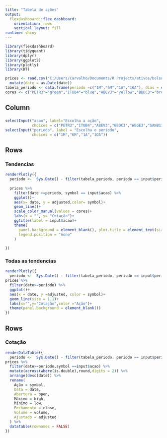 ```yaml
---
title: "Tabela de ações"
output: 
  flexdashboard::flex_dashboard:
    orientation: rows
    vertical_layout: fill
runtime: shiny
---
```


```r
library(flexdashboard)
library(tidyquant)
library(dplyr)
library(ggplot2)
library(plotly)
library(DT)

prices <- read.csv("C:/Users/Carvalho/Documents/R Projects/ativos/bolsadeacoes/prices.csv") %>% 
  mutate(date = as.Date(date))
tabela_periodo <- data.frame(periodo =c("1M","6M","1A","10A"), dias = c(30,180,365,3600))
cores <- c("PETR3"="green","ITUB4"="blue","ABEV3"="yellow","BBDC3"="brown","WEGE3"="red","SANB11"="orange","RDOR3"="pink","BBAS3"="purple")
```

Column {.sidebar}
---------------------
###
```r
selectInput("acao", label="Escolha a ação",
            choices = c("PETR3","ITUB4","ABEV3","BBDC3","WEGE3","SANB11","RDOR3","BBAS3"))
selectInput("periodo", label = "Escolha o periodo",
            choices = c("1M","6M","1A","1OA"))
```
Rows {data-width=650}
-----------------------------------------------------------------------

### Tendencias

```r
renderPlotly({
  periodo <-  Sys.Date() - filter(tabela_periodo, periodo == input$periodo)$dias
  
  prices %>% 
    filter(date >=periodo, symbol == input$acao) %>% 
    ggplot()+
    aes(x= date, y = adjusted,color= symbol)+
    geom_line()+
    scale_color_manual(values = cores)+
    labs(x = "", y= "Cotação")+
    ggtitle(label = input$acao)+
    theme(
      panel.background = element_blank(), plot.title = element_text(size=22),
      legend.position = "none"
    )
    
})

```

### Todas as tendencias
```r
renderPlotly({
  periodo <-  Sys.Date() - filter(tabela_periodo, periodo == input$periodo)$dias
prices %>% 
  filter(date>=periodo) %>% 
  ggplot()+
  aes(x = date, y =adjusted, color = symbol)+
  geom_line(size = 1.1)+
  labs(x="",y="Cotação",color ="Ação")+
  theme(panel.background = element_blank())
})
```

Rows {data-width=350}
-----------------------------------------------------------------------

### Cotação 

```r
renderDataTable({
  periodo <-  Sys.Date() - filter(tabela_periodo, periodo == input$periodo)$dias
prices %>% 
  filter(date>=periodo,symbol ==input$acao) %>% 
  mutate(across(where(is.double),round,digits = 2)) %>% 
  arrange(desc(date)) %>% 
  rename(
    Ação = symbol,
    Data = date,
    Abertura = open,
    Máximo = high,
    Mínimo = low,
    Fechamento = close,
    Volume = volume,
    Ajustado = adjusted
  ) %>% 
  datatable(rownames = FALSE)
})

```



